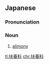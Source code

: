 ==Japanese==
{{ja-kanjitab|ふ|よう|りょう|yomi=on}}

===Pronunciation===
{{ja-pron|ふようりょう|y=on}}

===Noun===
{{ja-noun|ふようりょう}}

# [[alimony]] {{gloss|a court-enforced allowance}}

[[tl:扶養料]]
[[chr:扶養料]]
